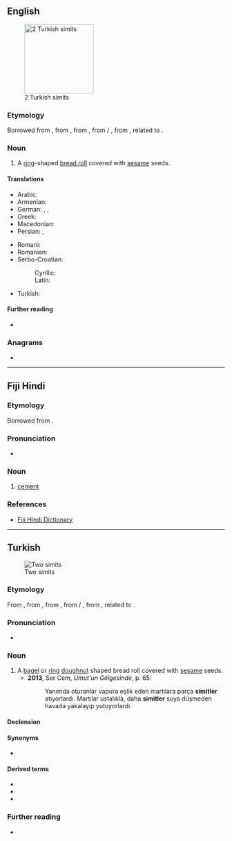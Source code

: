 {{also|simít}}
==English==
[[Image:Simit-2x.JPG|thumb|160px|2 Turkish simits]]

===Etymology===
Borrowed from {{bor|en|ota|سمید|tr=simit}}, from {{der|en|fa|سمید|tr=semid|t=semolina}}, from {{der|en|ar|سَمِيد|t=semolina}}, from {{der|en|arc|סְמִידָא}} /‎ {{m|syc|ܣܡܻܝܕܳܐ|tr=səmīḏā}}, from {{der|en|akk|tr=samīdu|t=a type of fine groats, coarse flour, semolina}}, related to {{der|en|akk|tr=samādu|t=to grind fine}}.

===Noun===
{{en-noun}}

# A [[ring]]-shaped [[bread roll]] covered with [[sesame]] seeds.

====Translations====
{{trans-top|ring-shaped bread roll}}
* Arabic: {{t|ar|سَمِيط|m}}
* Armenian: {{t+|hy|բոկեղ}}
* German: {{t|de|Simit|m}}, {{t|de|Sesamring|m}}, {{t|de|Sesamkringel|m}}
* Greek: {{t+|el|κουλούρι}}
* Macedonian: {{t|mk|ѓеврек}}
* Persian: {{t|fa|سمد|tr=semed}}, {{t|fa|سمید|tr=semid}}
{{trans-mid}}
* Romani: {{t|rom|bokoli}}
* Romanian: {{t+|ro|covrig|m}}
* Serbo-Croatian:
*: Cyrillic: {{t|sh|ђѐврек|m}}
*: Latin: {{t+|sh|đèvrek|m}}
* Turkish: {{t+|tr|simit}}
{{trans-bottom}}

====Further reading====
* {{pedialite|Simit}}

{{topics|en|Breads|Cakes and pastries|Snacks}}

===Anagrams===
* {{anagrams|en|a=iimst|mitis}}

----

==Fiji Hindi==

===Etymology===
Borrowed from {{bor|hif|en|cement}}.

===Pronunciation===
* {{IPA|/sɪmɪt/|lang=hif}}

===Noun===
{{head|hif|noun}}

# [[cement]]

===References===
* [https://web.archive.org/web/20080308065956/http://www.geocities.com/fijihindi/FijiHindiEnglishDict.htm#s Fiji Hindi Dictionary]

----

==Turkish==
{{was fwotd|2017|April|9|lang=tr}}
[[Image:Simit-2x.JPG|thumb|Two simits]]

===Etymology===
From {{inh|tr|ota|سمید|tr=simit}}, from {{der|tr|fa|سمید|tr=semid|t=semolina}}, from {{der|tr|ar|سَمِيد|t=semolina}}, from {{der|tr|arc|סְמִידָא}} /‎ {{m|syc|ܣܡܻܝܕܳܐ|tr=səmīḏā}}, from {{der|tr|akk|tr=samīdu|t=a type of fine groats, coarse flour, semolina}}, related to {{der|tr|akk|tr=samādu|t=to grind fine}}.

===Pronunciation===
* {{IPA|/siˈmit/|lang=tr}}

===Noun===
{{tr-noun|simidi|ler}}

# A [[bagel]] or [[ring]] [[doughnut]] shaped bread roll covered with [[sesame]] seeds.
#* '''2013''', Ser Cem, ''Umut'un Gölgesinde'', p. 65:
#*: Yanımda oturanlar vapura eşlik eden martılara parça '''simitler''' atıyorlardı. Martılar ustalıkla, daha '''simitler''' suya düşmeden havada yakalayıp yutuyorlardı.

====Declension====
{{tr-infl-noun-c|i|poss=1|stem=simid}}

====Synonyms====
* {{l|tr|gevrek}} {{q|İzmir}}

====Derived terms====
* {{l|tr|kandil simidi}}
* {{l|tr|simitçi}}
* {{l|tr|simitçilik}}

===Further reading===
* {{pedia|lang=tr}}

{{topics|tr|Breads|Cakes and pastries}}